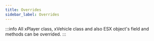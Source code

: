 ```yaml
---
title: Overrides
sidebar_label: Overrides
---
```


:::info
All xPlayer class, xVehicle class and also ESX object's field and methods can be overrided.
:::
